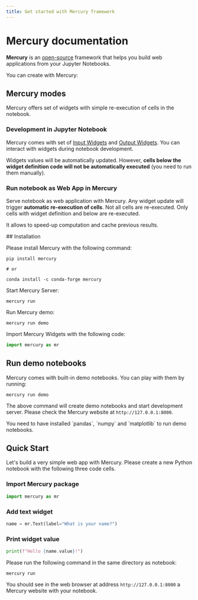 ```yaml
---
title: Get started with Mercury framework
---
```



# Mercury documentation

**Mercury** is an [open-source](https://github.com/mljar/mercury) framework that helps you build web applications from your Jupyter Notebooks.

You can create with Mercury:

<Cards>
  <Card icon={webAppIcon} title="Web App" href="/tutorials/web-app-python-jupyter-notebook"/>
  <Card icon={reportIcon} title="Report (coming soon)" href="/tutorials/report-python-jupyter-notebook"/>
  <Card icon={dashboardIcon} title="Dashboard" href="/tutorials/dashboard-python-jupyter-notebook"/>
  <Card icon={websiteIcon} title="Website" href="/tutorials/website-python-jupyter-notebook"/>
  <Card icon={presentationIcon} title="Presentation" href="/tutorials/presentation-python-jupyter-notebook"/>
  <Card icon={restApiIcon} title="REST API (coming soon)" href="/tutorials/rest-api-python-jupyter-notebook"/>  
</Cards>

## Mercury modes

Mercury offers set of widgets with simple re-execution of cells in the notebook.

<div className="steps-container">

### Development in Jupyter Notebook 

Mercury comes with set of [Input Widgets](/docs/input-widgets) and [Output Widgets](/docs/output-widgets). 
You can interact with widgets during notebook development. 

Widgets values will be automatically updated. However, **cells below the widget definition code will not be automatically executed** (you need to run them manually).

### Run notebook as Web App in Mercury 

Serve notebook as web application with Mercury. Any widget update will trigger **automatic re-execution of cells**. Not all cells are re-executed.
Only cells with widget definition and below are re-executed.

It allows to speed-up computation and cache previous results.

</div>
## Installation

Please install Mercury with the following command:

```
pip install mercury

# or

conda install -c conda-forge mercury
```

Start Mercury Server: 

```
mercury run
``` 

Run Mercury demo:

```
mercury run demo
```

Import Mercury Widgets with the following code:

```python
import mercury as mr
```

## Run demo notebooks

Mercury comes with built-in demo notebooks. You can play with them by running:

```
mercury run demo
```

The above command will create demo notebooks and start development server. Please check the Mercury website at `http://127.0.0.1:8000`.


<Callout type="info">
  You need to have installed `pandas`, `numpy` and `matplotlib` to run demo notebooks.
</Callout>

## Quick Start

Let's build a very simple web app with Mercury. Please create a new Python notebook with the following three code cells.

<div className="steps-container">

### Import Mercury package

```python
import mercury as mr
```

### Add text widget 

```python
name = mr.Text(label="What is your name?")
```

### Print widget value

```python
print(f"Hello {name.value}!")
```
</div>

Please run the following command in the same directory as notebook:

```
mercury run
```

You should see in the web browser at address `http://127.0.0.1:8000` a Mercury website with your notebook.